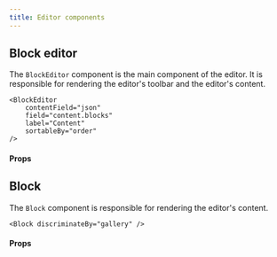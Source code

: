 ```yaml
---
title: Editor components
---
```



## Block editor

The `BlockEditor` component is the main component of the editor. It is responsible for rendering the editor's toolbar and the editor's content.

```tsx
<BlockEditor
    contentField="json"
    field="content.blocks"
    label="Content"
    sortableBy="order"
/>
```

#### Props

<PropsTable>
  <SharedProps.contentField required />
  <SharedProps.field required />
  <SharedProps.label required />
  <SharedProps.sortableBy required />
  <SharedProps.referencesField />
  <SharedProps.referenceDiscriminationField />
  <SharedProps.inlineButtons />
  <SharedProps.blockButtons />
  <SharedProps.augmentEditor />
</PropsTable>

## Block

The `Block` component is responsible for rendering the editor's content.

```tsx
<Block discriminateBy="gallery" />
```

#### Props

<PropsTable>
  <SharedProps.discriminateBy required />
  <SharedProps.label />
</PropsTable>
